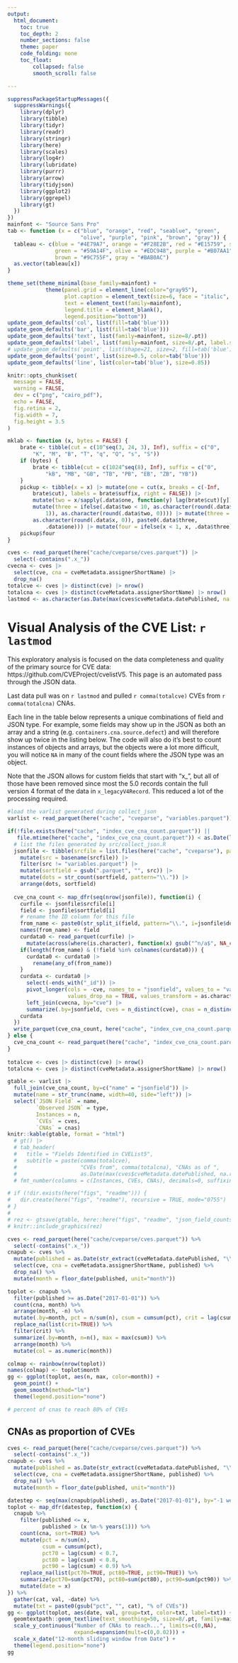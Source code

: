 ```yaml
---
output:
  html_document:
    toc: true
    toc_depth: 2
    number_sections: false
    theme: paper
    code_folding: none
    toc_float:
        collapsed: false
        smooth_scroll: false

---
```


```r
suppressPackageStartupMessages({
  suppressWarnings({
    library(dplyr)
    library(tibble)
    library(tidyr)
    library(readr)
    library(stringr)
    library(here)
    library(scales)
    library(log4r)
    library(lubridate)
    library(purrr)
    library(arrow)
    library(tidyjson)
    library(ggplot2)
    library(ggrepel)
    library(gt)
  })
})
mainfont <- "Source Sans Pro"
tab <- function (x = c("blue", "orange", "red", "seablue", "green", 
                       "olive", "purple", "pink", "brown", "gray")) {
  tableau <- c(blue = "#4E79A7", orange = "#F28E2B", red = "#E15759", seablue = "#76B7B2", 
               green = "#59A14F", olive = "#EDC948", purple = "#B07AA1", pink = "#FF9DA7", 
               brown = "#9C755F", gray = "#BAB0AC")
  as.vector(tableau[x])
}

theme_set(theme_minimal(base_family=mainfont) +
            theme(panel.grid = element_line(color="gray95"),
                  plot.caption = element_text(size=6, face = "italic", color="gray60"),
                  text = element_text(family=mainfont),
                  legend.title = element_blank(),
                  legend.position="bottom"))
update_geom_defaults('col', list(fill=tab('blue')))
update_geom_defaults('bar', list(fill=tab('blue')))
update_geom_defaults('text', list(family=mainfont, size=8/.pt))
update_geom_defaults('label', list(family=mainfont, size=8/.pt, label.size=NA))
# update_geom_defaults('point', list(shape=21, size=2, fill=tab('blue'), color='white'))
update_geom_defaults('point', list(size=0.5, color=tab('blue')))
update_geom_defaults('line', list(color=tab('blue'), size=0.85))

knitr::opts_chunk$set(
  message = FALSE,
  warning = FALSE, 
  dev = c("png", "cairo_pdf"),
  echo = FALSE,
  fig.retina = 2,
  fig.width = 7,
  fig.height = 3.5
)

```

```r
mklab <- function (x, bytes = FALSE) {
    brate <- tibble(cut = c(10^seq(3, 24, 3), Inf), suffix = c("0", 
        "K", "M", "B", "T", "q", "Q", "s", "S"))
    if (bytes) {
        brate <- tibble(cut = c(1024^seq(8), Inf), suffix = c("0", 
            "kB", "MB", "GB", "TB", "PB", "EB", "ZB", "YB"))
    }
    pickup <- tibble(x = x) |> mutate(one = cut(x, breaks = c(-Inf, 
        brate$cut), labels = brate$suffix, right = FALSE)) |> 
        mutate(two = x/sapply(.data$one, function(y) lag(brate$cut)[y])) |> 
        mutate(three = ifelse(.data$two < 10, as.character(round(.data$two, 
            1)), as.character(round(.data$two, 0)))) |> mutate(three = ifelse(is.na(.data$three), 
        as.character(round(.data$x, 0)), paste0(.data$three, 
            .data$one))) |> mutate(four = ifelse(x < 1, x, .data$three))
    pickup$four
}

cves <- read_parquet(here("cache/cveparse/cves.parquet")) |> 
  select(-contains(".x_"))
cvecna <- cves |> 
  select(cve, cna = cveMetadata.assignerShortName) |> 
  drop_na()
totalcve <- cves |> distinct(cve) |> nrow()
totalcna <- cves |> distinct(cveMetadata.assignerShortName) |> nrow()
lastmod <- as.character(as.Date(max(cves$cveMetadata.datePublished, na.rm = TRUE)))

```


# Visual Analysis of the CVE List: `r lastmod`

This exploratory analysis is focused on the data completeness and quality of the primary source for CVE data: https://github.com/CVEProject/cvelistV5.  This page is an automated pass through the JSON data. 

Last data pull was on `r lastmod` and pulled `r comma(totalcve)` CVEs from `r comma(totalcna)` CNAs. 

Each line in the table below represents a unique combinations of field and JSON type. For example, some fields may show up in the JSON
as both an array and a string (e.g. `containers.cna.source.defect`) and will therefore show up twice in the listing below. The code will also do it's best to count instances of objects and arrays, but the objects were a lot more difficult, you will notice `NA` in many of the count fields where the JSON type was an object. 

Note that the JSON allows for custom fields that start with "x_", but all of those have been removed since most the 5.0 records contain the full version 4 format of the data in `x_legacyV4Record`. This reduced a lot of the processing required. 

```r
#load the varlist generated during collect_json 
varlist <- read_parquet(here("cache", "cveparse", "variables.parquet")) 

if(!file.exists(here("cache", "index_cve_cna_count.parquet")) ||
   file.mtime(here("cache", "index_cve_cna_count.parquet")) < as.Date(lastmod)) {
  # list the files generated by src/collect_json.R
  jsonfile <- tibble(srcfile = list.files(here("cache", "cveparse"), pattern=".parquet$", full.names = TRUE)) |> 
    mutate(src = basename(srcfile)) |> 
    filter(src != "variables.parquet") |>
    mutate(sortfield = gsub(".parquet", "", src)) |> 
    mutate(dots = str_count(sortfield, pattern="\\.")) |> 
    arrange(dots, sortfield)
  
  cve_cna_count <- map_dfr(seq(nrow(jsonfile)), function(i) {
    curfile <- jsonfile$srcfile[i]
    field <- jsonfile$sortfield[i]
    # rename the ID column for this file
    from_name <- paste0(str_split_i(field, pattern="\\.", i=jsonfile$dots[i]+1), "_id")
    names(from_name) <- field
    curdata0 <- read_parquet(curfile) |> 
      mutate(across(where(is.character), function(x) gsub("^n/a$", NA_character_, x)))
    if(length(from_name) & (!field %in% colnames(curdata0))) {
      curdata0 <- curdata0 |> 
        rename(any_of(from_name))
    }
    curdata <- curdata0 |> 
      select(-ends_with("_id")) |> 
      pivot_longer(cols = -cve, names_to = "jsonfield", values_to = "value", 
                   values_drop_na = TRUE, values_transform = as.character) |>
      left_join(cvecna, by="cve") |> 
      summarize(.by=jsonfield, cves = n_distinct(cve), cnas = n_distinct(cna))
    curdata
  })
  write_parquet(cve_cna_count, here("cache", "index_cve_cna_count.parquet"))
} else {
  cve_cna_count <- read_parquet(here("cache", "index_cve_cna_count.parquet"))
}
  
totalcve <- cves |> distinct(cve) |> nrow()
totalcna <- cves |> distinct(cveMetadata.assignerShortName) |> nrow()
```


```r
gtable <- varlist |> 
  full_join(cve_cna_count, by=c("name" = "jsonfield")) |>
  mutate(name = str_trunc(name, width=40, side="left")) |> 
  select(`JSON Field` = name, 
         `Observed JSON` = type,
         Instances = n,
         `CVEs` = cves,
         `CNAs` = cnas) 
knitr::kable(gtable, format = "html")
  # gt() |> 
  # tab_header(
  #   title = "Fields Identified in CVEList5",
  #   subtitle = paste(comma(totalcve), 
  #                    "CVEs from", comma(totalcna), "CNAs as of ", 
  #                    as.Date(max(cves$cveMetadata.datePublished, na.rm = TRUE)))) |>
  # fmt_number(columns = c(Instances, CVEs, CNAs), decimals=0, suffixing = FALSE) 

# if (!dir.exists(here("figs", "readme"))) {
#   dir.create(here("figs", "readme"), recursive = TRUE, mode="0755")
# }
# 
# rez <- gtsave(gtable, here::here("figs", "readme", "json_field_counts.png"))
# knitr::include_graphics(rez)

```


```r
cves <- read_parquet(here("cache/cveparse/cves.parquet")) %>% 
  select(-contains(".x_"))
cnapub <- cves %>% 
  mutate(published = as.Date(str_extract(cveMetadata.datePublished, "\\d{4}-\\d{2}-\\d{2}"))) %>% 
  select(cve, cna = cveMetadata.assignerShortName, published) %>% 
  drop_na() %>% 
  mutate(month = floor_date(published, unit="month"))

toplot <- cnapub %>% 
  filter(published >= as.Date("2017-01-01")) %>% 
  count(cna, month) %>% 
  arrange(month, -n) %>% 
  mutate(.by=month, pct = n/sum(n), csum = cumsum(pct), crit = lag(csum) < 0.8) %>% 
  replace_na(list(crit=TRUE)) %>% 
  filter(crit) %>% 
  summarize(.by=month, n=n(), max = max(csum)) %>% 
  arrange(month) %>% 
  mutate(col = as.numeric(month))

colmap <- rainbow(nrow(toplot))
names(colmap) <- toplot$month
gg <- ggplot(toplot, aes(n, max, color=month)) + 
  geom_point() +
  geom_smooth(method="lm") 
  theme(legend.position="none")

# percent of cnas to reach 80% of CVEs
```

## CNAs as proportion of CVEs

```r
cves <- read_parquet(here("cache/cveparse/cves.parquet")) %>% 
  select(-contains(".x_"))
cnapub <- cves %>% 
  mutate(published = as.Date(str_extract(cveMetadata.datePublished, "\\d{4}-\\d{2}-\\d{2}"))) %>% 
  select(cve, cna = cveMetadata.assignerShortName, published) %>% 
  drop_na() %>% 
  mutate(month = floor_date(published, unit="month"))

datestep <- seq(max(cnapub$published), as.Date("2017-01-01"), by="-1 week")
toplot <- map_dfr(datestep, function(x) {
  cnapub %>% 
    filter(published <= x,
           published > (x %m-% years(1))) %>%
    count(cna, sort=TRUE) %>% 
    mutate(pct = n/sum(n), 
           csum = cumsum(pct), 
           pct70 = lag(csum) < 0.7,
           pct80 = lag(csum) < 0.8,
           pct90 = lag(csum) < 0.9) %>% 
    replace_na(list(pct70=TRUE, pct80=TRUE, pct90=TRUE)) %>% 
    summarize(pct70=sum(pct70), pct80=sum(pct80), pct90=sum(pct90)) %>% 
    mutate(date = x) 
}) %>% 
  gather(cat, val, -date) %>%
  mutate(txt = paste0(gsub("pct", "", cat), "% of CVEs"))
gg <- ggplot(toplot, aes(date, val, group=txt, color=txt, label=txt)) +
  geomtextpath::geom_textline(text_smoothing=50, size=8/.pt, family=mainfont) +
  scale_y_continuous("Number of CNAs to reach...", limits=c(0,NA),
                     expand=expansion(mult=c(0,0.02))) +
  scale_x_date("12-month sliding window from Date") +
  theme(legend.position="none")
gg
```


